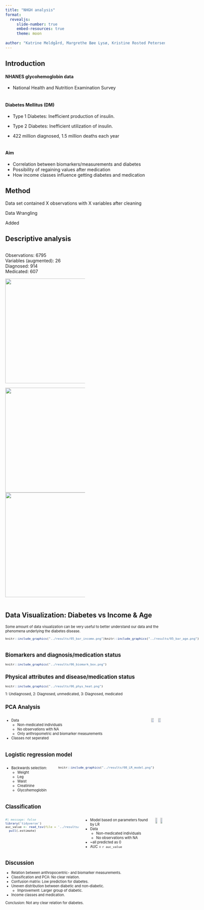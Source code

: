 ```yaml
---
title: "NHGH analysis"
format:
  revealjs:
     slide-number: true
     embed-resources: true
     theme: moon
      
author: "Katrine Meldgård, Margrethe Bøe Lysø, Kristine Rosted Petersen, Enrico Leonardi and Pernille Jensen"
---
```


## Introduction {.smaller}
#### NHANES glycohemoglobin data
- National Health and Nutrition Examination Survey
\
\

#### Diabetes Mellitus (DM) 

- Type 1 Diabetes: Inefficient production of insulin. 
\

- Type 2 Diabetes: Inefficient utilization of insulin.
\

-   422 million diagnosed, 1.5 million deaths each year
\
\

#### Aim
-   Correlation between biomarkers/measurements and diabetes 
-   Possibility of regaining values after medication
-   How income classes influence getting diabetes and medication


## Method

Data set contained X observations with X variables after cleaning

Data Wrangling

Added

## Descriptive analysis


::: {.column width="50%"}
::: {.nonincremental}
Observations: 6795<br>
Variables (augmented): 26<br>
Diagnosed: 914<br>
Medicated: 607<br>

![](../results/04_age_dist.png){.absolute bottom=0 left=0 width="500" height="330"}
:::
![](../results/04_bmi_dist.png){.absolute top=0 right=0 width="500" height="330"}
![](../results/04_bmi_dist_diagnosed.png){.absolute bottom=0 right=0 width="500" height="330"}
:::

## Data Visualization: Diabetes vs Income & Age
<div style="font-size: 0.8em">
Some amount of data visualization can be very useful to better understand our data and the phenomena underlying the diabetes disease.
<div>
<!-- Left: Plot 1 and 2 -->
<div style="display: flex;">
<div style="flex: 1;">
```r
knitr::include_graphics("../results/05_bar_income.png")
```
</div>
<!-- Right: Plot 3 -->
<div style="flex: 1">
```r
knitr::include_graphics("../results/05_bar_age.png")
```
</div></div>

## Biomarkers and diagnosis/medication status

```r
knitr::include_graphics("../results/06_biomark_box.png")
```

## Physical attributes and disease/medication status

```r
knitr::include_graphics("../results/06_phys_heat.png")
```

::: aside
1: Undiagnosed, 2: Diagnosed, unmedicated, 3: Diagnosed, medicated
:::

## PCA Analysis {.smaller}
:::: {.columns}

::: {.column width="50%"}
::: {.nonincremental}
- Data
  - Non-medicated individuals
  - No observations with NA
  - Only anthropometric and biomarker measurements
- Classes not seperated
:::
:::


![](../results/07_PCA_plot.png){.absolute top=0 width=43% right=0}
![](../results/07_pc_variance.png){.absolute bottom=0 width=43% right=0}

::::




## Logistic regression model {.smaller}
:::: {.columns}
::: {.column width="30%"}
- Backwards selection:
   - Weight
   - Leg
   - Waist
   - Creatinine
   - Glycohemoglobin
:::
::: {.column width="67%"}

```r
knitr::include_graphics("../results/08_LR_model.png")
```
:::
::::

## Classification {.smaller}
:::: {.columns}
```r
#| message: false
library('tidyverse')
auc_value <- read_tsv(file = '../results/auc_value.tsv') |>
  pull(.estimate)
```


::: {.column width="60%"}
::: {.nonincremental}
- Model based on parameters found by LR
- Data
  - Non-medicated individuals
  - No observations with NA
- ~all predicted as 0
- AUC = `r auc_value`
:::

:::

![](../results/09_classification_conf_matrix.png){.absolute top=0 width=43% right=0}
![](../results/09_classification_ROC_curve.png){.absolute bottom=0 width=43% right=0}

::::


## Discussion
-  Relation between anthropocentric- and biomarker measurements.
-  Classification and PCA: No clear relation.
-  Confusion matrix: Low prediction for diabetes.
-  Uneven distribution between diabetic and non-diabetic.
    -  Improvement: Larger group of diabetic.

-  Income classes and medication.


Conclusion:
Not any clear relation for diabetes.





